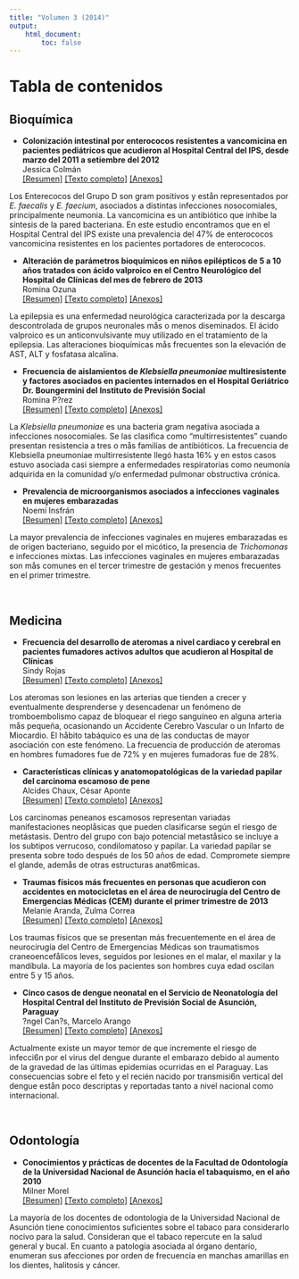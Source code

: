 ```yaml
---
title: "Volumen 3 (2014)"
output:
    html_document:
        toc: false
---
```


# Tabla de contenidos
## Bioquímica
- **Colonización intestinal por enterococos resistentes a vancomicina en pacientes pediátricos que acudieron al Hospital Central del IPS, desde marzo del 2011 a setiembre del 2012**  
Jessica Colmán  
<a href="javascript:unhide('v03a01res');">[Resumen]</a>
[[Texto completo]](full_papers/v03-a01.pdf)
[[Anexos]](full_papers/v03-a01-anexo.zip)

<div id="v03a01res" class="hidden">
Los Enterecocos del Grupo D son gram positivos y estån representados por _E. faecalis_ y _E. faecium_, asociados a distintas infecciones nosocomiales, principalmente neumonia. La vancomicina es un antibiótico que inhibe la síntesis de la pared bacteriana. En este estudio encontramos que en el Hospital Central del IPS existe una prevalencia del 47% de enterococos vancomicina resistentes en los pacientes portadores de enterococos.
</div>

- **Alteración de parámetros bioquímicos en niños epilépticos de 5 a 10 años tratados con ácido valproico en el Centro Neurológico del Hospital de Clínicas del mes de febrero de 2013**  
Romina Ozuna  
<a href="javascript:unhide('v03a02res');">[Resumen]</a>
[[Texto completo]](full_papers/v03-a02.pdf)
[[Anexos]](full_papers/v03-a02-anexo.zip)

<div id="v03a02res" class="hidden">
La epilepsia es una enfermedad neurológica caracterizada por la descarga descontrolada de grupos neuronales mås o menos diseminados. El ácido valproico es un anticonvulsivante muy utilizado en el tratamiento de la epilepsia. Las alteraciones bioquímicas mås frecuentes son la elevación de AST, ALT y fosfatasa alcalina.
</div>

- **Frecuencia de aislamientos de _Klebsiella pneumoniae_ multiresistente y factores asociados en pacientes internados en el Hospital Geriátrico Dr. Boungermini del Instituto de Previsión Social**  
Romina P?rez  
<a href="javascript:unhide('v03a04res');">[Resumen]</a>
[[Texto completo]](full_papers/v03-a04.pdf)
[[Anexos]](full_papers/v03-a04-anexo.zip)

<div id="v03a04res" class="hidden">
La _Klebsiella pneumoniae_ es una bacteria gram negativa asociada a infecciones nosocomiales. Se las clasifica como “multirresistentes” cuando presentan resistencia a tres o mås familias de antibióticos. La frecuencia de Klebsiella pneumoniae multirresistente llegó hasta 16% y en estos casos estuvo asociada casi siempre a enfermedades respiratorias como neumonía adquirida en la comunidad y/o enfermedad pulmonar obstructiva crónica.
</div>

- **Prevalencia de microorganismos asociados a infecciones vaginales en mujeres embarazadas**  
Noemí Insfrán  
<a href="javascript:unhide('v03a08res');">[Resumen]</a>
[[Texto completo]](full_papers/v03-a08.pdf)
[[Anexos]](full_papers/v03-a08-anexo.zip)

<div id="v03a08res" class="hidden">
La mayor prevalencia de infecciones vaginales en mujeres embarazadas es de origen bacteriano, seguido por el micótico, la presencia de _Trichomonas_ e infecciones mixtas. Las infecciones vaginales en mujeres embarazadas son mås comunes en el tercer trimestre de gestación y menos frecuentes en el primer trimestre.
</div>

\   

## Medicina
- **Frecuencia del desarrollo de ateromas a nivel cardiaco y cerebral en pacientes fumadores activos adultos que acudieron al Hospital de Clínicas**  
Sindy Rojas  
<a href="javascript:unhide('v03a03res');">[Resumen]</a>
[[Texto completo]](full_papers/v03-a03.pdf)
[[Anexos]](full_papers/v03-a03-anexo.zip)

<div id="v03a03res" class="hidden">
Los ateromas son lesiones en las arterias que tienden a crecer y eventualmente desprenderse y desencadenar un fenómeno de tromboembolismo capaz de bloquear el riego sanguíneo en alguna arteria mås pequeña, ocasionando un Accidente Cerebro Vascular o un Infarto de Miocardio. El håbito tabáquico es una de las conductas de mayor asociación con este fenómeno. La frecuencia de producción de ateromas en hombres fumadores fue de 72% y en mujeres fumadoras fue de 28%.
</div>

- **Características clínicas y anatomopatológicas de la variedad papilar del carcinoma escamoso de pene**  
Alcides Chaux, César Aponte  
<a href="javascript:unhide('v03a06res');">[Resumen]</a>
[[Texto completo]](full_papers/v03-a06.pdf)
[[Anexos]](full_papers/v03-a06-anexo.zip)

<div id="v03a06res" class="hidden">
Los carcinomas peneanos escamosos representan variadas manifestaciones neoplåsicas que pueden clasificarse según el riesgo de metástasis. Dentro del grupo con bajo potencial metaståsico se incluye a los subtipos verrucoso, condilomatoso y papilar. La variedad papilar se presenta sobre todo después de los 50 años de edad. Compromete siempre el glande, ademås de otras estructuras anat6micas.
</div>

- **Traumas físicos más frecuentes en personas que acudieron con accidentes en motocicletas en el área de neurocirugía del Centro de Emergencias Médicas (CEM) durante el primer trimestre de 2013**  
Melanie Aranda, Zulma Correa  
<a href="javascript:unhide('v03a07res');">[Resumen]</a>
[[Texto completo]](full_papers/v03-a07.pdf)
[[Anexos]](full_papers/v03-a07-anexo.zip)

<div id="v03a07res" class="hidden">
Los traumas físicos que se presentan más frecuentemente en el área de neurocirugía del Centro de Emergencias Médicas son traumatismos craneoencefålicos leves, seguidos por lesiones en el malar, el maxilar y la mandíbula. La mayoría de los pacientes son hombres cuya edad oscilan entre 5 y 15 años.
</div>

- **Cinco casos de dengue neonatal en el Servicio de Neonatología del Hospital Central del Instituto de Previsión Social de Asunción, Paraguay**  
?ngel Can?s, Marcelo Arango  
<a href="javascript:unhide('v03a09res');">[Resumen]</a>
[[Texto completo]](full_papers/v03-a09.pdf)
[[Anexos]](full_papers/v03-a09-anexo.zip)

<div id="v03a09res" class="hidden">
Actualmente existe un mayor temor de que incremente el riesgo de infecci6n por el virus del dengue durante el embarazo debido al aumento de la gravedad de las últimas epidemias ocurridas en el Paraguay. Las consecuencias sobre el feto y el recién nacido por transmisi6n vertical del dengue estån poco descriptas y reportadas tanto a nivel nacional como internacional.
</div>

\   

## Odontología
- **Conocimientos y prácticas de docentes de la Facultad de Odontología de la Universidad Nacional de Asunción hacia el tabaquismo, en el año 2010**  
Milner Morel  
<a href="javascript:unhide('v03a05res');">[Resumen]</a>
[[Texto completo]](full_papers/v03-a05.pdf)
[[Anexos]](full_papers/v03-a05-anexo.zip)

<div id="v03a05res" class="hidden">
La mayoría de los docentes de odontologia de la Universidad Nacional de Asunción tiene conocimientos suficientes sobre el tabaco para considerarlo nocivo para la salud. Consideran que el tabaco repercute en la salud general y bucal. En cuanto a patología asociada al órgano dentario, enumeran sus afecciones por orden de frecuencia en manchas amarillas en los dientes, halitosis y cáncer.
</div>
